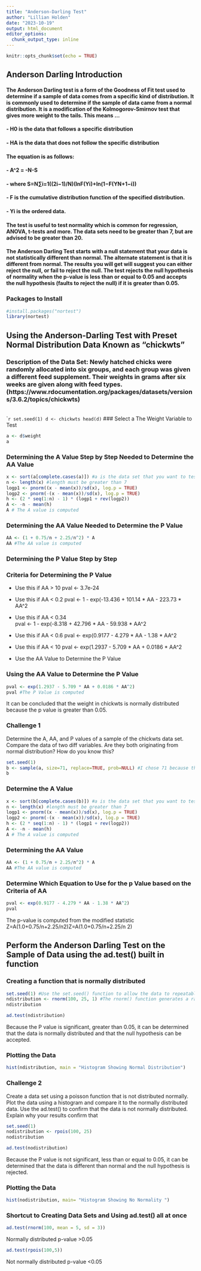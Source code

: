```yaml
---
title: "Anderson-Darling Test"
author: "Lillian Holden"
date: "2023-10-19"
output: html_document
editor_options: 
  chunk_output_type: inline
---
```



```r
knitr::opts_chunk$set(echo = TRUE)
```


## Anderson Darling Introduction

#### The Anderson Darling test is a form of the Goodness of Fit test used to determine if a sample of data comes from a specific kind of distribution. It is commonly used to determine if the sample of data came from a normal distribution. It is a modification of the Kolmogorov-Smirnov test that gives more weight to the tails. This means ...

#### - H0 is the data that follows a specific distribution
#### - HA is the data that does not follow the specific distribution 

#### The equation is as follows:

#### - A^2 = -N-S

#### - where S=N∑i=1((2i−1)/N)(lnF(Yi)+ln(1−F(YN+1−i)) 

#### - F is the cumulative distribution function of the specified distribution.
#### - Yi is the ordered data. 

#### The test is useful to test normality which is common for regression, ANOVA, t-tests and more. The data sets need to be greater than 7, but are advised to be greater than 20. 


#### The Anderson Darling Test starts with a null statement that your data is not statistically different than normal. The alternate statement is that it is different from normal. The results you will get will suggest you can either reject the null, or fail to reject the null. The test rejects the null hypothesis of normality when the p-value is less than or equal to 0.05 and accepts the null hypothesis (faults to reject the null) if it is greater than 0.05. 

### Packages to Install
```r
#install.packages("nortest")
library(nortest)
```

## Using the Anderson-Darling Test with Preset Normal Distribution Data Known as "chickwts" 
### Description of the Data Set: Newly hatched chicks were randomly allocated into six groups, and each group was given a different feed supplement. Their weights in grams after six weeks are given along with feed types. (https://www.rdocumentation.org/packages/datasets/versions/3.6.2/topics/chickwts)
<br>
````r
set.seed(1)
d <- chickwts
head(d)
```
### Select a The Weight Variable to Test 

```r
a <- d$weight
a
```

### Determining the A Value Step by Step Needed to Determine the AA Value 
```r
x <- sort(a[complete.cases(a)]) #a is the data set that you want to test
n <- length(x) #length must be greater than 7
logp1 <- pnorm((x - mean(x))/sd(x), log.p = TRUE)
logp2 <- pnorm(-(x - mean(x))/sd(x), log.p = TRUE)
h <- (2 * seq(1:n) - 1) * (logp1 + rev(logp2))
A <- -n - mean(h)
A # The A value is computed 
```

### Determining the AA Value Needed to Determine the P Value  
```r
AA <- (1 + 0.75/n + 2.25/n^2) * A
AA #The AA value is computed
```

### Determining the P Value Step by Step

### Criteria for Determining the P Value

- Use this if AA > 10
pval <- 3.7e-24

- Use this if AA < 0.2
pval <- 1 - exp(-13.436 + 101.14 * AA - 223.73 * AA^2
    
- Use this if AA < 0.34  
pval <- 1 - exp(-8.318 + 42.796 * AA - 59.938 * AA^2

- Use this if AA < 0.6
pval <- exp(0.9177 - 4.279 * AA - 1.38 * AA^2

- Use this if AA < 10
pval <- exp(1.2937 - 5.709 * AA + 0.0186 * AA^2

- Use the AA Value to Determine the P Value 

### Using the AA Value to Determine the P Value
```r
pval <- exp(1.2937 - 5.709 * AA + 0.0186 * AA^2)
pval #The P Value is computed
```
It can be concluded that the weight in chickwts is normally distributed because the p value is greater than 0.05. 

### Challenge 1
Determine the A, AA, and P values of a sample of the chickwts data set. Compare the data of two diff variables. Are they both originating from normal distribution? How do you know this?

```r
set.seed(1)
b <- sample(a, size=71, replace=TRUE, prob=NULL) #I chose 71 because that is the lenth of the initial data set
b
```
### Determine the A Value

```r
x <- sort(b[complete.cases(b)]) #a is the data set that you want to test, complete.cases() is for removing missing values from a vector
n <- length(x) #length must be greater than 7
logp1 <- pnorm((x - mean(x))/sd(x), log.p = TRUE)
logp2 <- pnorm(-(x - mean(x))/sd(x), log.p = TRUE)
h <- (2 * seq(1:n) - 1) * (logp1 + rev(logp2))
A <- -n - mean(h)
A # The A value is computed 
```

### Determining the AA Value
```r
AA <- (1 + 0.75/n + 2.25/n^2) * A
AA #The AA value is computed
```

### Determine Which Equation to Use for the p Value based on the Criteria of AA
```r
pval <- exp(0.9177 - 4.279 * AA - 1.38 * AA^2)
pval
```
 The p-value is computed from the modified statistic Z=A(1.0+0.75/n+2.25/n2)Z=A(1.0+0.75/n+2.25/n 2)\ 

## Perform the Anderson Darling Test on the Sample of Data using the ad.test() built in function

### Creating a function that is normally distributed 
```r
set.seed(1) #Use the set.seed() function to allow the data to repeatable
ndistribution <- rnorm(100, 25, 1) #The rnorm() function generates a random sample with a default mean of 0 and standard deviation of 1
ndistribution
```

```r
ad.test(ndistribution)
```
Because the P value is significant, greater than 0.05, it can be determined that the data is normally distributed and that the null hypothesis can be accepted. 

### Plotting the Data 
```r
hist(ndistribution, main = "Histogram Showing Normal Distribution")
```

### Challenge 2
Create a data set using a poisson function that is not distributed normally. Plot the data using a histogram and compare it to the normally distributed data. Use the ad.test() to confirm that the data is not normally distributed. Explain why your results confirm that 


```r
set.seed(1)
nodistribution <- rpois(100, 25)
nodistribution
```

```r
ad.test(nodistribution)
```
Because the P value is not significant, less than or equal to 0.05, it can be determined that the data is different than normal and the null hypothesis is rejected.

### Plotting the Data 
```r
hist(nodistribution, main= "Histogram Showing No Normality ")
```

### Shortcut to Creating Data Sets and Using ad.test() all at once
```r
ad.test(rnorm(100, mean = 5, sd = 3))
```
Normally distributed p-value >0.05

```r
ad.test(rpois(100,5))
```
Not normally distributed p-value <0.05 
